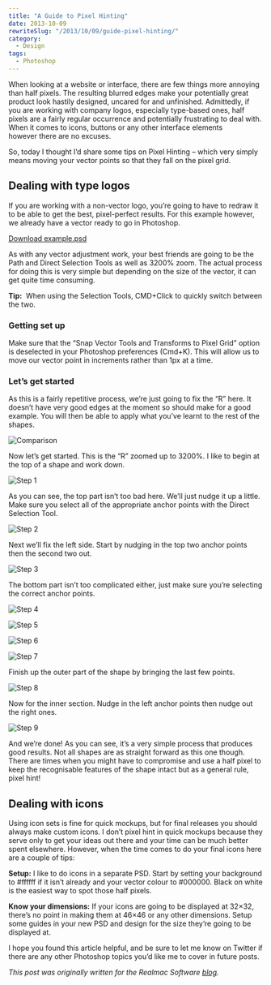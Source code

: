 ```yaml
---
title: "A Guide to Pixel Hinting"
date: 2013-10-09
rewriteSlug: "/2013/10/09/guide-pixel-hinting/"
category:
  - Design
tags:
  - Photoshop
---
```


When looking at a website or interface, there are few things more annoying than half pixels. The resulting blurred edges make your potentially great product look hastily designed, uncared for and unfinished. Admittedly, if you are working with company logos, especially type-based ones, half pixels are a fairly regular occurrence and potentially frustrating to deal with. When it comes to icons, buttons or any other interface elements however&nbsp;there are no excuses.

So, today I thought I’d share some tips on Pixel Hinting – which very simply means moving your vector points so that they fall on the pixel grid.

## Dealing with type logos

If you are working with a non-vector logo, you’re going to have to redraw it to be able to get the best, pixel-perfect results. For this example however, we already have a vector ready to go in Photoshop.

[Download example.psd](http://downloads.realmacmedia.com/blog/155-photoshop-tutorial-pixel-hinting/example.zip)

As with any vector adjustment work, your best friends are going to be the Path and Direct Selection Tools as well as 3200% zoom. The actual process for doing this is very simple but depending on the size of the vector, it can get quite time consuming.

**Tip:** &nbsp;When using the Selection Tools, CMD+Click to quickly switch between the two.

### Getting set up

Make sure that the “Snap Vector Tools and Transforms to Pixel Grid” option is deselected in your Photoshop preferences (Cmd+K). This will allow us to move our vector point in increments rather than 1px at a time.

### Let’s get started

As this is a fairly repetitive process, we’re just going to fix the “R” here. It doesn’t have very good edges at the moment so should make for a good example. You will then be able to apply what you’ve learnt to the rest of the shapes.

![Comparison](./comp.png)

Now let’s get started. This is the “R” zoomed up to 3200%. I like to begin at the top of a shape and work down.

![Step 1](./1.png)

As you can see, the top part isn’t too bad here. We’ll just nudge it up a little. Make sure you select all of the appropriate anchor points with the Direct Selection Tool.

![Step 2](./2.png)

Next we’ll fix the left side. Start by nudging in the top two anchor points then the second two out.

![Step 3](./3.png)

The bottom part isn’t too complicated either, just make sure you’re selecting the correct anchor points.

![Step 4](./4.png)

![Step 5](./5.png)

![Step 6](./6.png)

![Step 7](./7.png)

Finish up the outer part of the shape by bringing the last few points.

![Step 8](./8.png)

Now for the inner section. Nudge in the left anchor points then nudge out the right ones.

![Step 9](./9.png)

And we’re done! As you can see, it’s a very simple process that produces good results. Not all shapes are as straight forward as this one though. There are times when you might have to compromise and use a half pixel to keep the recognisable features of the shape intact but as a general rule, pixel hint!

## Dealing with icons

Using icon sets is fine for quick mockups, but for final releases you should always make custom icons. I don’t pixel hint in quick mockups because they serve only to get your ideas out there and your time can be much better spent elsewhere. However, when the time comes to do your final icons here are a couple of tips:

**Setup:** I like to do icons in a separate PSD. Start by setting your background to #ffffff if it isn’t already and your vector colour to #000000. Black on white is the easiest way to spot those half pixels.

**Know your dimensions:** If your icons are going to be displayed at 32×32, there’s no point in making them at 46×46 or any other dimensions. Setup some guides in your new PSD and design for the size they’re going to be displayed at.

I hope you found this article helpful, and be sure to let me know on Twitter if there are any other Photoshop topics you’d like me to cover in future posts.

_This post was originally written for the Realmac Software [blog](http://realmacsoftware.com/blog/a-guide-to-pixel-hinting)._
  